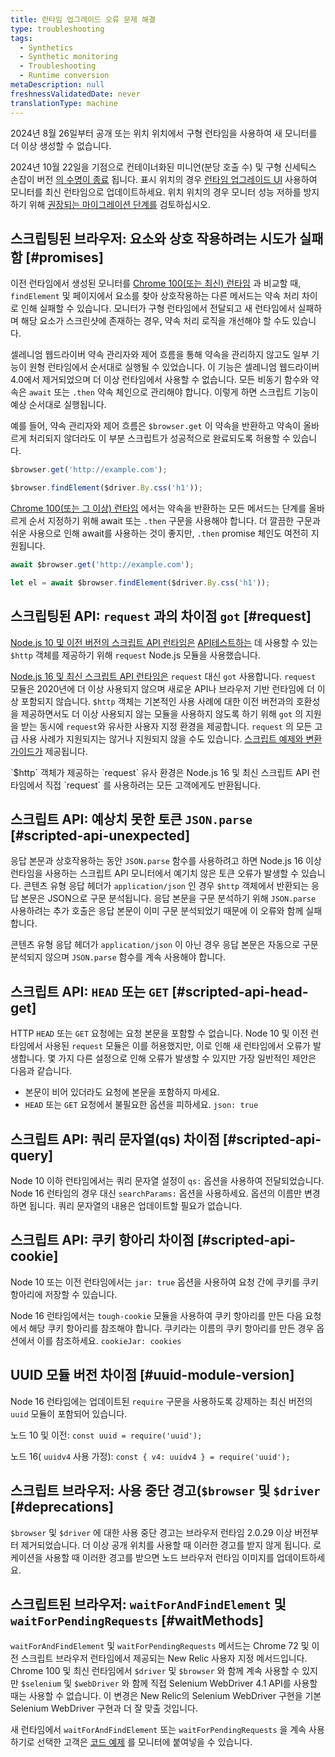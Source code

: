 ```yaml
---
title: 런타임 업그레이드 오류 문제 해결
type: troubleshooting
tags:
  - Synthetics
  - Synthetic monitoring
  - Troubleshooting
  - Runtime conversion
metaDescription: null
freshnessValidatedDate: never
translationType: machine
---
```


<Callout variant="important">
  2024년 8월 26일부터 공개 또는 위치 위치에서 구형 런타임을 사용하여 새 모니터를 더 이상 생성할 수 없습니다.

  2024년 10월 22일을 기점으로 컨테이너화된 미니언(분당 호출 수) 및 구형 신세틱스 손잡이 버전 [의 수명이 종료](/whats-new/2024/04/whats-new-04-09-eol-synthetics-runtime-cpm) 됩니다. 표시 위치의 경우 [런타임 업그레이드 UI](/docs/synthetics/synthetic-monitoring/using-monitors/runtime-upgrade-ui/) 사용하여 모니터를 최신 런타임으로 업데이트하세요. 위치 위치의 경우 모니터 성능 저하를 방지하기 위해 [권장되는 마이그레이션 단계를](/docs/synthetics/synthetic-monitoring/private-locations/job-manager-transition-guide/#monitorMigration) 검토하십시오.
</Callout>

## 스크립팅된 브라우저: 요소와 상호 작용하려는 시도가 실패함 [#promises]

이전 런타임에서 생성된 모니터를 [Chrome 100(또는 최신) 런타임](/docs/synthetics/synthetic-monitoring/scripting-monitors/synthetic-scripted-browser-reference-monitor-versions-chrome-100) 과 비교할 때, `findElement` 및 페이지에서 요소를 찾아 상호작용하는 다른 메서드는 약속 처리 차이로 인해 실패할 수 있습니다. 모니터가 구형 런타임에서 전달되고 새 런타임에서 실패하며 해당 요소가 스크린샷에 존재하는 경우, 약속 처리 로직을 개선해야 할 수도 있습니다.

셀레니엄 웹드라이버 약속 관리자와 제어 흐름을 통해 약속을 관리하지 않고도 일부 기능이 원형 런타임에서 순서대로 실행될 수 있었습니다. 이 기능은 셀레니엄 웹드라이버 4.0에서 제거되었으며 더 이상 런타임에서 사용할 수 없습니다. 모든 비동기 함수와 약속은 `await` 또는 `.then` 약속 체인으로 관리해야 합니다. 이렇게 하면 스크립트 기능이 예상 순서대로 실행됩니다.

예를 들어, 약속 관리자와 제어 흐름은 `$browser.get` 이 약속을 반환하고 약속이 올바르게 처리되지 않더라도 이 부분 스크립트가 성공적으로 완료되도록 허용할 수 있습니다.

```js
$browser.get('http://example.com');

$browser.findElement($driver.By.css('h1'));
```

[Chrome 100(또는 그 이상) 런타임](/docs/synthetics/synthetic-monitoring/scripting-monitors/synthetic-scripted-browser-reference-monitor-versions-chrome-100) 에서는 약속을 반환하는 모든 메서드는 단계를 올바르게 순서 지정하기 위해 await 또는 `.then` 구문을 사용해야 합니다. 더 깔끔한 구문과 쉬운 사용으로 인해 await를 사용하는 것이 좋지만, `.then` promise 체인도 여전히 지원됩니다.

```js
await $browser.get('http://example.com');

let el = await $browser.findElement($driver.By.css('h1'));
```

## 스크립팅된 API: `request` 과의 차이점 `got` [#request]

[Node.js 10 및 이전 버전의 스크립트 API 런타임은](/docs/synthetics/synthetic-monitoring/using-monitors/manage-monitor-runtimes/#dependencies) [API테스트하는](/docs/synthetics/synthetic-monitoring/scripting-monitors/write-synthetic-api-tests-legacy/) 데 사용할 수 있는 `$http` 객체를 제공하기 위해 `request` Node.js 모듈을 사용했습니다.

[Node.js 16 및 최신 스크립트 API 런타임은](/docs/synthetics/synthetic-monitoring/using-monitors/manage-monitor-runtimes/#apidependencies) `request` 대신 `got` 사용합니다. `request` 모듈은 2020년에 더 이상 사용되지 않으며 새로운 API나 브라우저 기반 런타임에 더 이상 포함되지 않습니다. `$http` 객체는 기본적인 사용 사례에 대한 이전 버전과의 호환성을 제공하면서도 더 이상 사용되지 않는 모듈을 사용하지 않도록 하기 위해 `got` 의 지원을 받는 동시에 `request`와 유사한 사용자 지정 환경을 제공합니다. `request` 의 모든 고급 사용 사례가 지원되지는 않거나 지원되지 않을 수도 있습니다. [스크립트 예제와 변환 가이드가](/docs/synthetics/synthetic-monitoring/scripting-monitors/write-synthetic-api-tests/) 제공됩니다.

<Callout variant="tip">
  `$http` 객체가 제공하는 `request` 유사 환경은 Node.js 16 및 최신 스크립트 API 런타임에서 직접 `request` 를 사용하려는 모든 고객에게도 반환됩니다.
</Callout>

## 스크립트 API: 예상치 못한 토큰 `JSON.parse` [#scripted-api-unexpected]

응답 본문과 상호작용하는 동안 `JSON.parse` 함수를 사용하려고 하면 Node.js 16 이상 런타임을 사용하는 스크립트 API 모니터에서 예기치 않은 토큰 오류가 발생할 수 있습니다. 콘텐츠 유형 응답 헤더가 `application/json` 인 경우 `$http` 객체에서 반환되는 응답 본문은 JSON으로 구문 분석됩니다. 응답 본문을 구문 분석하기 위해 `JSON.parse` 사용하려는 추가 호출은 응답 본문이 이미 구문 분석되었기 때문에 이 오류와 함께 실패합니다.

콘텐츠 유형 응답 헤더가 `application/json` 이 아닌 경우 응답 본문은 자동으로 구문 분석되지 않으며 `JSON.parse` 함수를 계속 사용해야 합니다.

## 스크립트 API: `HEAD` 또는 `GET` [#scripted-api-head-get]

HTTP `HEAD` 또는 `GET` 요청에는 요청 본문을 포함할 수 없습니다. Node 10 및 이전 런타임에서 사용된 `request` 모듈은 이를 허용했지만, 이로 인해 새 런타임에서 오류가 발생합니다. 몇 가지 다른 설정으로 인해 오류가 발생할 수 있지만 가장 일반적인 제안은 다음과 같습니다.

* 본문이 비어 있더라도 요청에 본문을 포함하지 마세요.
* `HEAD` 또는 `GET` 요청에서 불필요한 옵션을 피하세요. `json: true`

## 스크립트 API: 쿼리 문자열(qs) 차이점 [#scripted-api-query]

Node 10 이하 런타임에서는 쿼리 문자열 설정이 `qs:` 옵션을 사용하여 전달되었습니다. Node 16 런타임의 경우 대신 `searchParams:` 옵션을 사용하세요. 옵션의 이름만 변경하면 됩니다. 쿼리 문자열의 내용은 업데이트할 필요가 없습니다.

## 스크립트 API: 쿠키 항아리 차이점 [#scripted-api-cookie]

Node 10 또는 이전 런타임에서는 `jar: true` 옵션을 사용하여 요청 간에 쿠키를 쿠키 항아리에 저장할 수 있습니다.

Node 16 런타임에서는 `tough-cookie` 모듈을 사용하여 쿠키 항아리를 만든 다음 요청에서 해당 쿠키 항아리를 참조해야 합니다. 쿠키라는 이름의 쿠키 항아리를 만든 경우 옵션에서 이를 참조하세요. `cookieJar: cookies`

## UUID 모듈 버전 차이점 [#uuid-module-version]

Node 16 런타임에는 업데이트된 `require` 구문을 사용하도록 강제하는 최신 버전의 `uuid` 모듈이 포함되어 있습니다.

노드 10 및 이전: `const uuid = require('uuid');`

노드 16( `uuidv4` 사용 가정): `const { v4: uuidv4 } = require('uuid');`

## 스크립트 브라우저: 사용 중단 경고(`$browser` 및 `$driver` [#deprecations]

`$browser` 및 `$driver` 에 대한 사용 중단 경고는 브라우저 런타임 2.0.29 이상 버전부터 제거되었습니다. 더 이상 공개 위치를 사용할 때 이러한 경고를 받지 않게 됩니다. 로케이션을 사용할 때 이러한 경고를 받으면 노드 브라우저 런타임 이미지를 업데이트하세요.

## 스크립트된 브라우저: `waitForAndFindElement` 및 `waitForPendingRequests` [#waitMethods]

`waitForAndFindElement` 및 `waitForPendingRequests` 메서드는 Chrome 72 및 이전 스크립트 브라우저 런타임에서 제공되는 New Relic 사용자 지정 메서드입니다. Chrome 100 및 최신 런타임에서 `$driver` 및 `$browser` 와 함께 계속 사용할 수 있지만 `$selenium` 및 `$webDriver` 와 함께 직접 Selenium WebDriver 4.1 API를 사용할 때는 사용할 수 없습니다. 이 변경은 New Relic의 Selenium WebDriver 구현을 기본 Selenium WebDriver 구현과 더 잘 맞출 것입니다.

새 런타임에서 `waitForAndFindElement` 또는 `waitForPendingRequests` 을 계속 사용하기로 선택한 고객은 [코드 예제](/docs/synthetics/synthetic-monitoring/scripting-monitors/synthetic-scripted-browser-reference-monitor-versions-chrome-100/#waitForAndFindElement) 를 모니터에 붙여넣을 수 있습니다.